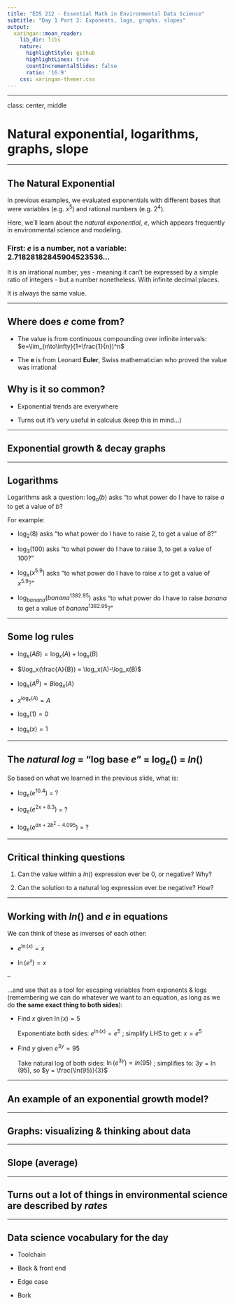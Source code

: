 ```yaml
---
title: "EDS 212 - Essential Math in Environmental Data Science"
subtitle: "Day 1 Part 2: Exponents, logs, graphs, slopes"
output:
  xaringan::moon_reader:
    lib_dir: libs
    nature:
      highlightStyle: github
      highlightLines: true
      countIncrementalSlides: false
      ratio: '16:9'
    css: xaringan-themer.css
---
```


---

class: center, middle

# Natural exponential, logarithms, graphs, slope

---

## The Natural Exponential

In previous examples, we evaluated exponentials with different bases that were variables (e.g. $x^5$) and rational numbers (e.g. $2^4$). 

Here, we'll learn about the *natural exponential*, $e$, which appears frequently in environmental science and modeling.

### First: $e$ is a number, not a variable: 2.71828182845904523536...

It is an irrational number, yes - meaning it can't be expressed by a simple ratio of integers - but a number nonetheless. With infinite decimal places.

It is always the same value.

---

## Where does $e$ come from?


- The value is from continuous compounding over infinite intervals: $e=\lim_{n\to\infty}(1+\frac{1}{n})^n$

- The **e** is from Leonard **Euler**, Swiss mathematician who proved the value was irrational

## Why is it so common?

- Exponential trends are everywhere

- Turns out it's very useful in calculus (keep this in mind...) 

---

## Exponential growth & decay graphs

---

## Logarithms

Logarithms ask a question: $\log_a(b)$ asks "to what power do I have to raise $a$ to get a value of $b$?

For example: 

- $\log_2(8)$ asks "to what power do I have to raise 2, to get a value of 8?"

- $\log_3(100)$ asks "to what power do I have to raise 3, to get a value of 100?"

- $\log_x(x^{5.9})$ asks "to what power do I have to raise $x$ to get a value of $x^{5.9}$?"

- $\log_{banana}(banana^{1382.95})$ asks "to what power do I have to raise $banana$ to get a value of $banana^{1382.95}$?"

---

## Some log rules

- $\log_x(AB)=\log_x(A)+\log_x(B)$

- $\log_x(\frac{A}{B}) = \log_x(A)-\log_x(B)$

- $\log_x(A^B)=B\log_x(A)$

- $x^{\log_x(A)}=A$

- $\log_x(1)=0$

- $\log_x(x)= 1$

---

## The *natural log* = "log base $e$" = $\log_e()$ = $ln()$

So based on what we learned in the previous slide, what is:

- $\log_e(e^{10.4})$ = ?

- $\log_e(e^{2x+8.3})$ = ?

- $\log_e(e^{ax+2b^2-4.095})$ = ?

---

## Critical thinking questions

  1. Can the value within a $ln()$ expression ever be 0, or negative? Why?
  
  2. Can the solution to a natural log expression ever be negative? How?

---

## Working with $ln()$ and $e$ in equations

We can think of these as inverses of each other:

- $e^{\ln(x)} = x$

- $\ln(e^x)=x$

--

...and use that as a tool for escaping variables from exponents & logs (remembering we can do whatever we want to an equation, as long as we do **the same exact thing to both sides**):

- Find $x$ given $\ln(x) = 5$

  Exponentiate both sides: $e^{\ln(x)} = e^5$ ; simplify LHS to get: $x = e^5$

- Find $y$ given $e^{3y}=95$

  Take natural log of both sides: $\ln(e^{3y})=ln(95)$ ; simplifies to: $3y = \ln(95)$, so $y = \frac{\ln(95)}{3}$

---

## An example of an exponential growth model? 

---

## Graphs: visualizing & thinking about data

---

## Slope (average)

---

## Turns out a lot of things in environmental science are described by *rates*

---

## Data science vocabulary for the day

- Toolchain

- Back & front end

- Edge case

- Bork





